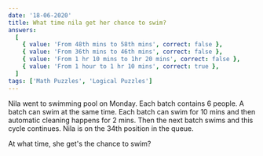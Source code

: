 ```yaml
---
date: '18-06-2020'
title: What time nila get her chance to swim?
answers:
  [
    { value: 'From 48th mins to 58th mins', correct: false },
    { value: 'From 36th mins to 46th mins', correct: false },
    { value: 'From 1 hr 10 mins to 1hr 20 mins', correct: false },
    { value: 'From 1 hour to 1 hr 10 mins', correct: true },
  ]
tags: ['Math Puzzles', 'Logical Puzzles']
---
```


Nila went to swimming pool on Monday. Each batch contains 6 people. A batch can swim at the same time. Each batch can swim for 10 mins and then automatic cleaning happens for 2 mins. Then the next batch swims and this cycle continues. Nila is on the 34th position in the queue.

At what time, she get's the chance to swim?
